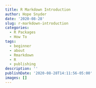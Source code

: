 ```yaml
---
title: R Markdown Introduction
author: Hope Snyder
date: '2020-08-28'
slug: r-markdown-introduction
categories:
  - R Packages
  - How To
tags:
  - beginner
  - about
  - Rmarkdown
  - R
  - publishing
description: ''
publishDate: '2020-08-28T14:11:56-05:00'
images: []
---
```

